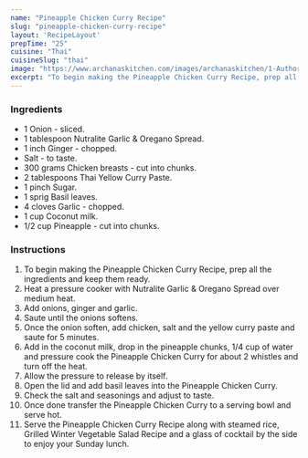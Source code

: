 ---
name: "Pineapple Chicken Curry Recipe"
slug: "pineapple-chicken-curry-recipe"
layout: 'RecipeLayout'
prepTime: "25"
cuisine: "Thai"
cuisineSlug: "thai"
image: "https://www.archanaskitchen.com/images/archanaskitchen/1-Author/sibyl_sunitha/Pineapple_and_Chicken_Curry_Recipe.jpg"
excerpt: "To begin making the Pineapple Chicken Curry Recipe, prep all the ingredients and keep them ready"
---

### Ingredients

- 1 Onion - sliced.
- 1 tablespoon Nutralite Garlic & Oregano Spread.
- 1 inch Ginger - chopped.
- Salt - to taste.
- 300 grams Chicken breasts - cut into chunks.
- 2 tablespoons Thai Yellow Curry Paste.
- 1 pinch Sugar.
- 1 sprig Basil leaves.
- 4 cloves Garlic - chopped.
- 1 cup Coconut milk.
- 1/2 cup Pineapple - cut into chunks.

### Instructions

1. To begin making the Pineapple Chicken Curry Recipe, prep all the ingredients and keep them ready.
1. Heat a pressure cooker with Nutralite Garlic & Oregano Spread over medium heat.
1. Add onions, ginger and garlic.
1. Saute until the onions softens.
1. Once the onion soften, add chicken, salt and the yellow curry paste and saute for 5 minutes.
1. Add in the coconut milk, drop in the pineapple chunks, 1/4 cup of water and pressure cook the Pineapple Chicken Curry for about 2 whistles and turn off the heat.
1. Allow the pressure to release by itself.
1. Open the lid and add basil leaves into the Pineapple Chicken Curry.
1. Check the salt and seasonings and adjust to taste.
1. Once done transfer the Pineapple Chicken Curry to a serving bowl and serve hot.
1. Serve the Pineapple Chicken Curry Recipe along with steamed rice, Grilled Winter Vegetable Salad Recipe and a glass of cocktail by the side to enjoy your Sunday lunch.
